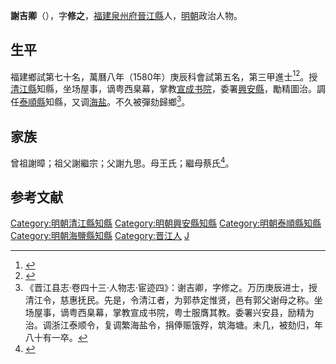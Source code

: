 {{明清人物信息框
| 姓名 = 謝吉卿
| 原名 =
| 圖片名稱= 
| 圖片大小 =
| 圖片說明 = 
| 最高職務 = 浙江海鹽縣知縣
| 國家 = 大明 
| 爵位 =
| 籍貫 = [[福建|福建]][[泉州府|泉州府]][[晉江縣|晉江縣]]民籍
| 族裔 = 
| 字號 = 字修之
| 諡號 =
| 出生日期 = 生年不詳
| 出生地點 = 
| 逝世日期 = 卒年不詳
| 逝世地點 =
| 墓葬 =
| 配偶 = 
| 親屬 = 
| 出身 =
* 萬曆八年庚辰科同進士出身
| 經歷 =
| 著作 =  
}}
'''謝吉卿'''（{{bd|？||？|catIdx=}}），字'''修之'''，[[福建|福建]][[泉州府|泉州府]][[晉江縣|晉江縣]]人，[[明朝|明朝]]政治人物。

== 生平 ==
福建鄉試第七十名，萬曆八年（1580年）庚辰科會試第五名，第三甲進士<ref>{{Cite book|title=《皇明贡举考》卷五|last=（明）[[张朝瑞|张朝瑞]]|first=|publisher=《续修四库全书》史部第828册|year=|isbn=|location=|pages=}}</ref><ref>{{Cite book|title=贡举志五种 上|last=鲁小俊，江俊伟著|first=|publisher=武汉：武汉大学出版社|year=2009|isbn=978-7-307-07043-1|location=|pages=}}</ref>。授[[清江縣|清江縣]]知縣，坐场屋事，谪粤西臬幕，掌教[[宣成书院|宣成书院]]，委署[[興安縣|興安縣]]，勵精圖治。調任[[泰順縣|泰順縣]]知縣，又调[[海盐县|海盐]]。不久被彈劾歸鄉<ref>《晋江县志·卷四十三·人物志·宦迹四》：谢吉卿，字修之。万历庚辰进士，授清江令，慈惠抚民。先是，令清江者，为郭恭定惟贤，邑有郭父谢母之称。坐场屋事，谪粤西臬幕，掌教宣成书院，粤士服膺其教。委署兴安县，励精为治。调浙江泰顺令，复调繁海盐令，捐俸赈饿殍，筑海塘。未几，被劾归，年八十有一卒。</ref>。

== 家族 ==
曾祖謝暲；祖父謝繼宗；父謝九思。母王氏；繼母蔡氏<ref>{{Cite book|title=天一阁藏明代科举录选刊 登科录 点校本|last=龚延明主编|first=|publisher=宁波出版社|year=2016|isbn=978-7-5526-2320-8|location=宁波|pages=|quote=《天一閣藏明代科舉錄選刊.登科錄》之《萬曆八年庚辰科登科錄》}}</ref>。

==参考文献==
{{reflist}}

{{萬曆八年庚辰科殿試金榜}}
{{DEFAULTSORT:Xie谢}}
[[Category:明朝清江縣知縣|Category:明朝清江縣知縣]]
[[Category:明朝興安縣知縣|Category:明朝興安縣知縣]]
[[Category:明朝泰順縣知縣|Category:明朝泰順縣知縣]]
[[Category:明朝海鹽縣知縣|Category:明朝海鹽縣知縣]]
[[Category:晋江人|Category:晋江人]]
[[Category:謝姓|J]]